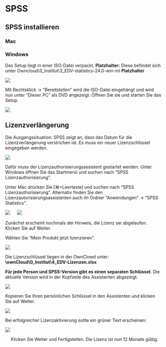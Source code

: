 # SPSS

## SPSS installieren

### Mac

### Windows

Das Setup liegt in einer ISO-Datei verpackt. **Platzhalter:** Diese befindet sich unter Owncloud\0_Institut\3_EDV\spss-statistics-24.0-win-ml **Platzhalter**

![](images/spss_iso.png)

Mit Rechtsklick -> "Bereitstellen" wird die ISO-Datei eingehängt und wird nun unter "Dieser PC" als DVD angezeigt. Öffnen Sie sie und starten Sie das Setup.

![](images/spss_iso_mounted.png)

## Lizenzverlängerung

Die Ausgangssituation: SPSS zeigt an, dass das Datum für die Lizenzverlängerung verstrichen ist. Es muss ein neuer Lizenzschlüssel eingegeben werden.

![](images/spss_lizenz_abgelaufen.png) 

Dafür muss der Lizenzauthorisierungsassistent gestartet werden. Unter Windows öffnen Sie das Startmenü und suchen nach "SPSS Lizenzauthorisierung".

Unter Mac drücken Sie [⌘+Leertaste] und suchen nach "SPSS Lizenzauthorisierung". Alternativ finden Sie den Lizenzautorisierungsassistenten auch im Ordner "Anwendungen" -> "SPSS Statistics".

![](images/spss_auth_assi.png)
 
![](images/spss_auth_assi1.png)

Zunächst erscheint nochmals der Hinweis, die Lizenz sei abgelaufen. Klicken Sie auf Weiter.

Wählen Sie "Mein Produkt jetzt lizenzieren".

 ![](images/spss_auth_assi2.png)

Die Lizenzschlüssel liegen in der OwnClowd unter: **\\ownCloud\0_Institut\4_EDV\SPSS-Lizenzen.xlsx**

**Für jede Person und SPSS-Version gibt es einen separaten Schlüssel.** Die aktuelle Version wird in der Kopfzeile des Assistenten abgezeigt. 

![](images/spss_lizenz_xlsx.png)

Kopieren Sie Ihren persönlichen Schlüssel in den Assistenten und klicken Sie auf Weiter.

![](images/spss_auth_assi3.png)

Bei erfolgreicher Lizenzaktivierung sollte ein grüner Text erscheinen:

 ![](images/spss_auth_assi4.png)

 
Klicken Sie Weiter und Fertigstellen. Die Lizenz ist nun 12 Monate gültig.